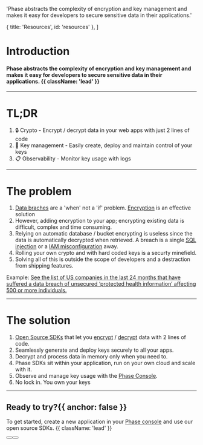 
  'Phase abstracts the complexity of encryption and key management and makes it easy for developers to secure sensitive data in their applications.'

  { title: 'Resources', id: 'resources' },
]

<HeroPattern />

# Introduction
#### Phase abstracts the complexity of encryption and key management and makes it easy for developers to secure sensitive data in their applications. {{ className: 'lead' }}

---
# TL;DR
1. 🔒 Crypto - Encrypt / decrypt data in your web apps with just 2 lines of code
2. 🔑 Key management - Easily create, deploy and maintain control of your keys
3. 📋 Observability - Monitor key usage with logs
---
# The problem
1. [Data braches](https://ocrportal.hhs.gov/ocr/breach/breach_report.jsf) are a 'when' not a 'if' problem. [Encryption](https://owasp.org/Top10/A02_2021-Cryptographic_Failures) is an effective solution
2. However, adding encryption to your app; encrypting existing data is difficult, complex and time consuming.
3. Relying on automatic database / bucket encrypting is useless since the data is automatically decrypted when retrieved. A breach is a single [SQL injection](https://owasp.org/Top10/A02_2021-Cryptographic_Failures/#example-attack-scenarios) or a [IAM misconfiguration](https://github.com/nagwww/s3-leaks) away.
4. Rolling your own crypto and with hard coded keys is a securty minefield.
5. Solving all of this is outside the scope of developers and a destraction from shipping features.

Example: [See the list of US companies in the last 24 months that have suffered a data breach of unsecured ‘protected health information’ affecting 500 or more individuals.](https://ocrportal.hhs.gov/ocr/breach/breach_report.jsf)

---
# The solution
1. [Open Source SDKs](/sdks) that let you [encrypt](/encrypt) / [decrypt](/decrypt) data with 2 lines of code.
2. Seamlessly generate and deploy keys securely to all your apps.
3. Decrypt and process data in memory only when you need to.
4. Phase SDKs sit within your application, run on your own cloud and scale with it.
5. Observe and manage key usage with the [Phase Console](/quickstart).
6. No lock in. You own your keys

---

## Ready to try?{{ anchor: false }}



To get started, create a new application in your [Phase console](https://console.phase.dev) and use our open source SDKs. {{ className: 'lead' }}

<div className="not-prose mb-16 mt-6 flex gap-3">
  <Button href="/quickstart" arrow="right" children="🚀 Quickstart" />
  <Button href="/sdks" variant="outline" children="Explore SDKs" />
</div>

<Resources />
